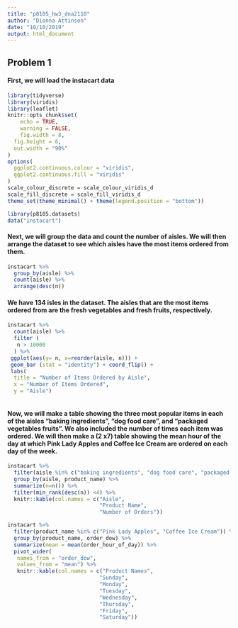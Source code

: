 ```yaml
---
title: "p8105_hw3_dna2118"
author: "Dionna Attinson"
date: "10/10/2019"
output: html_document
---
```

## Problem 1

#### First, we will load the instacart data

```r
library(tidyverse)
library(viridis)
library(leaflet)
knitr::opts_chunk$set(
	echo = TRUE,
	warning = FALSE,
	fig.width = 8, 
  fig.height = 6,
  out.width = "90%"
)
options(
  ggplot2.continuous.colour = "viridis",
  ggplot2.continuous.fill = "viridis"
)
scale_colour_discrete = scale_colour_viridis_d
scale_fill_discrete = scale_fill_viridis_d
theme_set(theme_minimal() + theme(legend.position = "bottom"))
```

```r
library(p8105.datasets)
data("instacart")
```
#### Next, we will group the data and count the number of aisles. We will then arrange the dataset to see which aisles have the most items ordered from them.
```r
instacart %>% 
  group_by(aisle) %>% 
  count(aisle) %>% 
  arrange(desc(n))
```
#### We have 134 isles in the dataset. The aisles that are the most items ordered from are the fresh vegetables and fresh fruits, respectively.

```r
instacart %>% 
  count(aisle) %>%
  filter (
   n > 10000
  ) %>%
 ggplot(aes(y= n, x=reorder(aisle, n))) +
 geom_bar (stat = "identity") + coord_flip() +
 labs(
  title = "Number of Items Ordered by Aisle",
  x = "Number of Items Ordered",
  y = "Aisle") 
```
```r
```
#### Now, we will make a table showing the three most popular items in each of the aisles “baking ingredients”, “dog food care”, and “packaged vegetables fruits”. We also included the number of times each item was ordered. We will then make a (2 x7) table showing the mean hour of the day at which Pink Lady Apples and Coffee Ice Cream are ordered on each day of the week.
```r
instacart %>% 
  filter(aisle %in% c("baking ingredients", "dog food care", "packaged vegetables fruits")) %>%
  group_by(aisle, product_name) %>% 
  summarize(n=n()) %>%
  filter(min_rank(desc(n)) <4) %>% 
  knitr::kable(col.names = c("Aisle",
                             "Product Name", 
                             "Number of Orders"))
```

```r
instacart %>% 
  filter(product_name %in% c("Pink Lady Apples", "Coffee Ice Cream")) %>%
  group_by(product_name, order_dow) %>% 
  summarize(mean = mean(order_hour_of_day)) %>% 
  pivot_wider(
   names_from = "order_dow", 
   values_from = "mean") %>% 
   knitr::kable(col.names = c("Product Names",
                             "Sunday",
                             "Monday",
                             "Tuesday", 
                             "Wednesday",
                             "Thursday",
                             "Friday",
                             "Saturday"))
```


